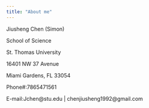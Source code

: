 ```yaml
---
title: "About me"
---
```


Jiusheng Chen (Simon)

School of Science

St. Thomas University

16401 NW 37 Avenue

Miami Gardens, FL 33054

Phone#:7865471561

E-mail:Jchen@stu.edu | chenjiusheng1992@gmail.com
 